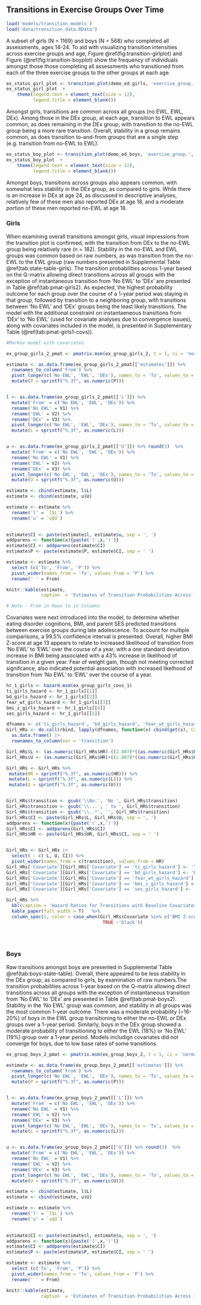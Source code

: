 

## Transitions in Exercise Groups Over Time
```r
load('models/transition_models')
load('data/transition_data.RData')
```

A subset of girls (N = 1169) and boys (N = 568) who completed all assessments, ages 14-24. To aid with visualizing transition intensities across exercise groups and age, Figure \@ref(fig:transition-girlplot) and Figure (\@ref(fig:transition-boyplot) show the frequency of individuals amongst those those completing all assessments who transitioned from each of the three exercise groups to the other groups at each age. 

```r
ex_status_girl_plot <- transition_plot(demo_ed_girls, 'exercise_group.', 'Exercise Status Across Age in Girls', na.rm = TRUE)
ex_status_girl_plot  + 
    theme(legend.text = element_text(size = 12),
          legend.title = element_blank())
```
Amongst girls, transitions are common across all groups (no EWL, EWL, DEx). Among those in the DEx group, at each age, transition to EWL appears common, as does remaining in the DEx group, with transition to the no-EWL group being a more rare transition. Overall, stability in a group remains common, as does transition to-and-from groups that are a single step (e.g. transition from no-EWL to EWL). 


```r
ex_status_boy_plot <- transition_plot(demo_ed_boys, 'exercise_group.', 'Exercise Status Across Age in Boys', na.rm = TRUE)
ex_status_boy_plot  + 
    theme(legend.text = element_text(size = 12),
          legend.title = element_blank())
```

Amongst boys, transitions across groups also appears common, with somewhat less stability in the DEx group, as compared to girls. While there is an increase in DEx at age 24, as discussed in descriptive analyses, relatively few of these men also reported DEx at age 18, and a moderate portion of these men reported no-EWL at age 18.

### Girls

When examining overall transitions amongst girls, visual impressions from the transition plot is confirmed, with the transition from DEx to the no-EWL group being relatively rare (n = 182). Stability in the no-EWL and EWL groups was common based on raw numbers, as was transition from the no-EWL to the EWL group (raw numbers presented in Supplemental Table \@ref(tab:state-table-girls). The transition probabilities across 1-year based on the Q-matrix allowing direct transitions across all groups with the exception of instantaneous transition from 'No EWL' to 'DEx' are presented in Table \@ref(tab:pmat-girls2). As expected, the highest probability outcome for each group over the course of a 1-year period was staying in that group, followed by transition to a neighboring group, with transitions between 'No EWL' and 'DEx' groups being the least likely transitions. The model with the additional constraint on instantaeneous transitions from 'DEx' to 'No EWL' (used for covariate analyses due to convergence issues), along with covariates included in the model, is presented in Supplementary Table (\@ref(tab:pmat-girls1-covs)). 

```r
#Markov model with covariates

ex_group_girls_2_pmat <- pmatrix.msm(ex_group_girls_2, t = 1, ci = 'normal')

estimate <- as.data.frame(ex_group_girls_2_pmat[['estimates']]) %>% 
  rownames_to_column('From') %>% 
  pivot_longer(c('No EWL', 'EWL', 'DEx'), names_to = 'To', values_to = 'P' ) %>% 
  mutate(P = sprintf("%.3f", as.numeric(P))) 


l <- as.data.frame(ex_group_girls_2_pmat[['L']]) %>%   
  mutate('From' = c('No EWL', 'EWL', 'DEx')) %>% 
  rename('No EWL' = V1) %>% 
  rename('EWL' = V2) %>% 
  rename('DEx' = V3) %>% 
  pivot_longer(c('No EWL', 'EWL', 'DEx'), names_to = 'To', values_to = 'L' ) %>% 
  mutate(L = sprintf("%.3f", as.numeric(L))) 


u <- as.data.frame(ex_group_girls_2_pmat[['U']]) %>% round(3)  %>% 
  mutate('From' = c('No EWL', 'EWL', 'DEx')) %>% 
  rename('No EWL' = V1) %>% 
  rename('EWL' = V2) %>% 
  rename('DEx' = V3) %>% 
  pivot_longer(c('No EWL', 'EWL', 'DEx'), names_to = 'To', values_to = 'U' ) %>% 
  mutate(U = sprintf("%.3f", as.numeric(U))) 

estimate <- cbind(estimate, l$L) 
estimate <- cbind(estimate, u$U)

estimate <- estimate %>% 
  rename('l' = `l$L`) %>% 
  rename('u' = `u$U`)

 
estimate$CI <- paste(estimate$l, estimate$u, sep = ', ')
addparens <- function(x){paste('(',x,')')}
estimate$CI <- addparens(estimate$CI)
estimate$P <- paste(estimate$P, estimate$CI, sep = ' ')

estimate <- estimate %>% 
  select (c('To', 'From', 'P')) %>% 
  pivot_wider(names_from = 'To', values_from = 'P') %>% 
  rename(' ' = From)

knitr::kable(estimate, 
             caption  = 'Estimates of Transition Probabilities Across 1-year amongst Girls: From (rows) - To (cols)')

# Note - From in Rows to in Columns
```

Covariates were next introduced into the model, to determine whether eating disorder cognitions, BMI, and parent SES predicted transitions between exercise groups during late adolescence. To account for multiple comparisons, a 99.5% confidence interval is presented. Overall, higher BMI Z-score at age 13 appears to relate to increased likelihood of transition from 'No EWL' to 'EWL' over the course of a year, with a one standard deviation increase in BMI being associated with a 43% increase in likelihood of transition in a given year. Fear of weight gain, though not meeting corrected signifcance, also indicated potential association with increased likelhood of transition from 'No EWL' to 'EWL' over the course of a year. 

```r
hr_1_girls <- hazard.msm(ex_group_girls_covs_1)
ti_girls_hazard <- hr_1_girls[[1]]  
bd_girls_hazard <- hr_1_girls[[2]] 
fear_wt_girls_hazard <- hr_1_girls[[3]] 
bmi_z_girls_hazard <- hr_1_girls[[4]]
ses_girls_hazard <- hr_1_girls[[5]]

dfnames <- c('ti_girls_hazard', 'bd_girls_hazard', 'fear_wt_girls_hazard', 'bmi_z_girls_hazard', 'ses_girls_hazard')
Girl_HRs <- do.call(rbind, lapply(dfnames, function(x) cbind(get(x), Covariate=x))) |> 
  as.data.frame() |> 
  rownames_to_column(var = 'transition')

Girl_HRs$L <- (as.numeric(Girl_HRs$HR)-((2.807)*((as.numeric(Girl_HRs$U)-as.numeric(Girl_HRs$HR))/1.96)))
Girl_HRs$U <- (as.numeric(Girl_HRs$HR)+((2.807)*((as.numeric(Girl_HRs$U)-as.numeric(Girl_HRs$HR))/1.96)))

Girl_HRs <- Girl_HRs %>% 
 mutate(HR = sprintf("%.3f", as.numeric(HR))) %>% 
 mutate(L = sprintf("%.3f", as.numeric(L))) %>% 
 mutate(U = sprintf("%.3f", as.numeric(U))) 


Girl_HRs$transition <- gsub('\\No.', 'No ', Girl_HRs$transition)
Girl_HRs$transition <- gsub('\\...', ' to ', Girl_HRs$transition)
Girl_HRs$transition <- gsub('\\..*', '', Girl_HRs$transition)
Girl_HRs$CI <- paste(Girl_HRs$L, Girl_HRs$U, sep = ', ')
addparens <- function(x){paste('(',x,')')}
Girl_HRs$CI <- addparens(Girl_HRs$CI)
Girl_HRs$HR <- paste(Girl_HRs$HR, Girl_HRs$CI, sep = ' ')


Girl_HRs <- Girl_HRs |> 
  select( - c( L, U, CI)) %>% 
  pivot_wider(names_from = c(transition), values_from = HR)
Girl_HRs['Covariate'][Girl_HRs['Covariate'] == 'ti_girls_hazard'] <- 'Thin-Ideal Internalization [14]'
Girl_HRs['Covariate'][Girl_HRs['Covariate'] == 'bd_girls_hazard'] <- 'Body Satisfaction [14]'
Girl_HRs['Covariate'][Girl_HRs['Covariate'] == 'fear_wt_girls_hazard'] <- 'Fear of Weight Gain [14]'
Girl_HRs['Covariate'][Girl_HRs['Covariate'] == 'bmi_z_girls_hazard'] <- 'BMI Z-score [13]'
Girl_HRs['Covariate'][Girl_HRs['Covariate'] == 'ses_girls_hazard'] <- 'Parent Occupation'

Girl_HRs %>% 
  kbl(caption = 'Hazard Ratios for Transitions with Baseline Covariates with Transitions between DEx and No EWL Constrained - Girls', format = 'html')  %>% 
  kable_paper(full_width = T)   %>% 
  column_spec(2, color = case_when(Girl_HRs$Covariate %in% c('BMI Z-score [13]') ~ 'blue', 
                                    TRUE ~'black')) 
  

  


```

### Boys

Raw transitions amongst boys are presented in Supplemental Table \@ref(tab:boys-state-table). Overall, there appeared to be less stability in the DEx group, as compared to girls, by examination of raw numbers.The transition probabilities across 1-year based on the Q-matrix allowing direct transitions across all groups with the exception of instantaneous transition from 'No EWL' to 'DEx' are presented in Table \@ref(tab:pmat-boys2). Stability in the 'No EWL' group was common, and stability in all groups was the most common 1-year outcome. There was a moderate probability (~16-20%) of boys in the EWL group transitioning to either the no-EWL or DEx groups over a 1-year period. Similarly, boys in the DEx group showed a moderate probability of transitioning to either the EWL (18%) or 'No EWL' (19%) group over a 1-year period. Models includign covariates did not converge for boys, due to low base rates of some transitions.


```r
ex_group_boys_2_pmat <- pmatrix.msm(ex_group_boys_2, t = 1, ci = 'normal')

estimate <- as.data.frame(ex_group_boys_2_pmat[['estimates']]) %>% 
  rownames_to_column('From') %>% 
  pivot_longer(c('No EWL', 'EWL', 'DEx'), names_to = 'To', values_to = 'P' ) %>% 
  mutate(P = sprintf("%.3f", as.numeric(P))) 


l <- as.data.frame(ex_group_boys_2_pmat[['L']]) %>%   
  mutate('From' = c('No EWL', 'EWL', 'DEx')) %>% 
  rename('No EWL' = V1) %>% 
  rename('EWL' = V2) %>% 
  rename('DEx' = V3) %>% 
  pivot_longer(c('No EWL', 'EWL', 'DEx'), names_to = 'To', values_to = 'L' ) %>% 
  mutate(L = sprintf("%.3f", as.numeric(L))) 


u <- as.data.frame(ex_group_boys_2_pmat[['U']]) %>% round(3)  %>% 
  mutate('From' = c('No EWL', 'EWL', 'DEx')) %>% 
  rename('No EWL' = V1) %>% 
  rename('EWL' = V2) %>% 
  rename('DEx' = V3) %>% 
  pivot_longer(c('No EWL', 'EWL', 'DEx'), names_to = 'To', values_to = 'U' ) %>% 
  mutate(U = sprintf("%.3f", as.numeric(U))) 

estimate <- cbind(estimate, l$L) 
estimate <- cbind(estimate, u$U)

estimate <- estimate %>% 
  rename('l' = `l$L`) %>% 
  rename('u' = `u$U`)

 
estimate$CI <- paste(estimate$l, estimate$u, sep = ', ')
addparens <- function(x){paste('(',x,')')}
estimate$CI <- addparens(estimate$CI)
estimate$P <- paste(estimate$P, estimate$CI, sep = ' ')

estimate <- estimate %>% 
  select (c('To', 'From', 'P')) %>% 
  pivot_wider(names_from = 'To', values_from = 'P') %>% 
  rename(' ' = From)

knitr::kable(estimate, 
             caption  = 'Estimates of Transition Probabilities Across 1-year amongst boys: From (rows) - To (cols)')
```






